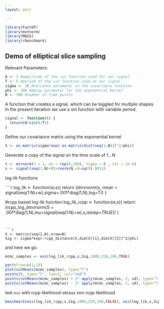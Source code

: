 ```yaml
---
layout: post

---
```


```r
library(FastGP)
library(mvtnorm)
library(MASS)
library(rbenchmark)
```


## Demo of elliptical slice sampling

Relevant Parameters:
```r
A <- 1 #amplitude of the sin function used for our signal
T <- 5 #period of the sin function used as our signal
sigma <- 10 #variance parameter in the covariance function
phi <- 100 #decay parameter for the exponential kernel
N <- 100 #number of time points 
```

A function that creates a signal, which can be toggled for multiple shapes. In the present iteration we use a sin function with variable period.

```r
signal <- function(t) {
  return(A*sin(t/T))
}
```


Define our covariance matrix using the exponential kernel

```r
S <- as.matrix(sigma*exp(-as.matrix(dist(seq(1,N)))^2/phi))
```

Generate a copy of the signal on the time scale of 1...N

```r
t <- mvrnorm(n = 1, mu = rep(0,100), Sigma = S , tol = 1e-6)
s <- signal(seq(1,N)+t)+rnorm(N,sd=sqrt(.001))
```

log-lik functions

````r
log_lik <- function(w,s){
  return (dmvnorm(s, mean = signal(seq(1:N)+w),sigma=.001*diag(1,N),log=T))
}

#rcpp based log-lik function
log_lik_rcpp <- function(w,s){
  return (rcpp_log_dmvnorm(S = .001*diag(1,N),mu=signal(seq(1:N)+w),s,istoep=TRUE))
}
```


```r
X <- matrix(seq(1,N),nrow=N)
Sig <- sigma*exp(-rcpp_distance(X,dim(X)[1],dim(X)[2])^2/phi)
```


and here we go:

```r
mcmc_samples <- ess(log_lik_rcpp,s,Sig,1000,250,100,TRUE)
```


```r
par(mfrow=c(1,1))
plot(colMeans(mcmc_samples), type="l")
points(t, type="l", lwd=3, col="red")
points(colMeans(mcmc_samples) + 2* apply(mcmc_samples, 2, sd), type="l", lty="dashed")
points(colMeans(mcmc_samples) - 2* apply(mcmc_samples, 2, sd), type="l", lty="dashed")
```


test `ess` with rcpp likelihood versus non rcpp likelihood

```r
benchmark(ess(log_lik_rcpp,s,Sig,1000,250,100,FALSE), ess(log_lik,s,Sig,1000,250,100,TRUE),replications=2)
```
